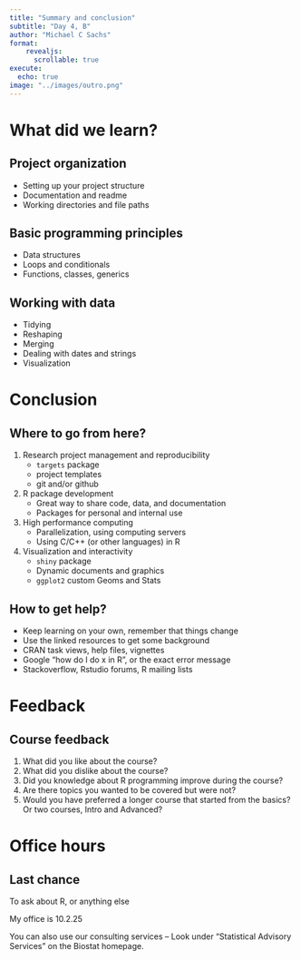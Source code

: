 ```yaml
---
title: "Summary and conclusion"
subtitle: "Day 4, B"
author: "Michael C Sachs"
format: 
    revealjs:
      scrollable: true
execute:
  echo: true
image: "../images/outro.png"
---
```


# What did we learn?

## Project organization

- Setting up your project structure
- Documentation and readme
- Working directories and file paths

## Basic programming principles

- Data structures
- Loops and conditionals
- Functions, classes, generics

## Working with data

- Tidying
- Reshaping
- Merging
- Dealing with dates and strings
- Visualization

# Conclusion

## {background-image="code-lifecycle.png" background-size="auto 90%"}

## Where to go from here? 

1. Research project management and reproducibility
    - `targets` package
    - project templates
    - git and/or github
2. R package development
    - Great way to share code, data, and documentation
    - Packages for personal and internal use
3. High performance computing
    - Parallelization, using computing servers
    - Using C/C++ (or other languages) in R 
4. Visualization and interactivity
    - `shiny` package
    - Dynamic documents and graphics
    - `ggplot2` custom Geoms and Stats

## How to get help?

- Keep learning on your own, remember that things change
- Use the linked resources to get some background
- CRAN task views, help files, vignettes
- Google "how do I do x in R", or the exact error message
- Stackoverflow, Rstudio forums, R mailing lists

# Feedback

## Course feedback

1. What did you like about the course? 
2. What did you dislike about the course? 
3. Did you knowledge about R programming improve during the course? 
4. Are there topics you wanted to be covered but were not?
5. Would you have preferred a longer course that started from the basics? Or two courses, Intro and Advanced? 

# Office hours

## Last chance

To ask about R, or anything else

My office is 10.2.25

You can also use our consulting services -- Look under "Statistical Advisory Services" on the Biostat homepage.
